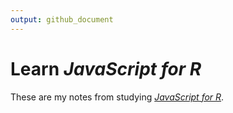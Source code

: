 ```yaml
---
output: github_document
---
```


# Learn *JavaScript for R*

These are my notes from studying [*JavaScript for R*](https://book.javascript-for-r.com/).
